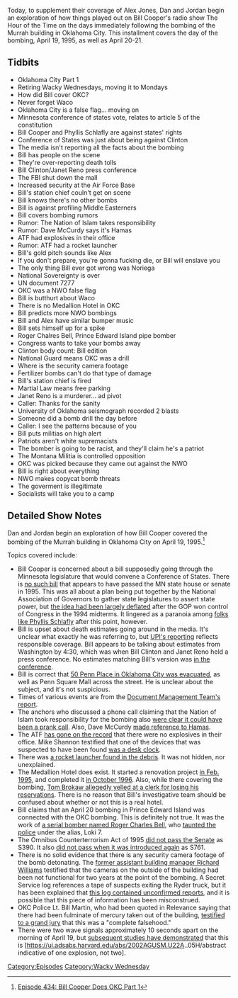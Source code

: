 {{DEFAULTSORT:
    #_EPISODE_0434:Bill Cooper Covers OKC Part 1
}}{{Episode
    | title             = Bill Cooper Covers OKC Part 1
    | caption           = [https://knowledgefight.libsyn.com/434-bill-cooper-does-okc-part-1 Listen to this episode on Libsyn]
    | episodeNumber     = 434
    | length            = 02:30:23
    | airDate           = May 18, 2020
    | coverageStartDate = May 19, 1995
    | coverageEndDate   = May 21, 1995
    | episodeType       = [[:Category:Wacky Wednesday|Wacky Wednesday]]
    | appearance        = [[Bill Cooper]], [[Phyllis Schlafly]], [[Bill Clinton]], [[Janet Reno]], [[Dave McCurdy]], [[Manuel Noriega]], [[Roger Charles Bell]]
    | previousEpisode   = [[433: May 12-13, 2020]]
    | nextEpisode       = [[435: May 18-21, 2020]]
}}

{{Stub}}

Today, to supplement their coverage of Alex Jones, Dan and Jordan begin an exploration of how things played out on Bill Cooper's radio show The Hour of the Time on the days immediately following the bombing of the Murrah building in Oklahoma City. This installment covers the day of the bombing, April 19, 1995, as well as April 20-21.

==Tidbits==

*Oklahoma City Part 1
*Retiring Wacky Wednesdays, moving it to Mondays
*How did Bill cover OKC?
*Never forget Waco
*Oklahoma City is a false flag... moving on
*Minnesota conference of states vote, relates to article 5 of the constitution
*Bill Cooper and Phyllis Schlafly are against states' rights
*Conference of States was just about being against Clinton
*The media isn't reporting all the facts about the bombing
*Bill has people on the scene
*They're over-reporting death tolls
*Bill Clinton/Janet Reno press conference
*The FBI shut down the mall
*Increased security at the Air Force Base
*Bill's station chief couln't get on scene
*Bill knows there's no other bombs
*Bill is against profiling Middle Easterners
*Bill covers bombing rumors
*Rumor: The Nation of Islam takes responsibility
*Rumor: Dave McCurdy says it's Hamas
*ATF had explosives in their office
*Rumor: ATF had a rocket launcher
*Bill's gold pitch sounds like Alex
*If you don't prepare, you're gonna fucking die, or Bill will enslave you
*The only thing Bill ever got wrong was Noriega
*National Sovereignty is over
*UN document 7277
*OKC was a NWO false flag
*Bill is butthurt about Waco
*There is no Medallion Hotel in OKC
*Bill predicts more NWO bombings
*Bill and Alex have similar bumper music
*Bill sets himself up for a spike
*Roger Chalres Bell, Prince Edward Island pipe bomber
*Congress wants to take your bombs away
*Clinton body count: Bill edition
*National Guard means OKC was a drill
*Where is the security camera footage
*Fertilizer bombs can't do that type of damage
*Bill's station chief is fired
*Martial Law means free parking
*Janet Reno is a murderer... ad pivot
*Caller: Thanks for the sanity
*University of Oklahoma seismograph recorded 2 blasts
*Someone did a bomb drill the day before
*Caller: I see the patterns because of you
*Bill puts militias on high alert
*Patriots aren't white supremacists
*The bomber is going to be racist, and they'll claim he's a patriot
*The Montana Militia is controlled opposition
*OKC was picked because they came out against the NWO
*Bill is right about everything
*NWO makes copycat bomb threats
*The goverment is illegitimate
*Socialists will take you to a camp

==Detailed Show Notes==

Dan and Jordan begin an exploration of how Bill Cooper covered the bombing of the Murrah building in Oklahoma City on April 19, 1995.<ref>[https://knowledgefight.com/research/2020/5/18/episode-434-bill-cooper-does-okc-part-1 Episode 434: Bill Cooper Does OKC Part 1]</ref>

Topics covered include:

*Bill Cooper is concerned about a bill supposedly going through the Minnesota legislature that would convene a Conference of States. There is [https://www.revisor.mn.gov/laws/1995/0/ no such bill] that appears to have passed the MN state house or senate in 1995. This was all about a plan being put together by the National Association of Governors to gather state legislatures to assert state power, but [https://www.riponsociety.org/article/the-unbridled-growth-of-federal-power-and-the-complacency-of-the-states/ the idea had been largely deflated] after the GOP won control of Congress in the 1994 midterms. It lingered as a paranoia among [https://www.phyllisschlafly.com/constitution/article-v-convention/the-phyllis-schlafly-report-april-1995/ folks like Phyllis Schlafly] after this point, however.
*Bill is upset about death estimates going around in the media. It's unclear what exactly he was referring to, but [https://www.upi.com/Archives/1995/04/19/Bomb-tears-apart-Oklahoma-City-federal- UPI's reporting] reflects responsible coverage. Bill appears to be talking about estimates from Washington by 4:30, which was when Bill Clinton and Janet Reno held a press conference. No estimates matching Bill's version was [https://www.c-span.org/video/?64650-1%2Foklahoma-city-bombing in the conference].
*Bill is correct that [https://bombing.newsok.com/bombing/article/1175328/?template=bombing%2Fmain 50 Penn Place in Oklahoma City was evacuated], as well as Penn Square Mall across the street. He is unclear about the subject, and it's not suspicious.
*Times of various events are from the [http://murderpedia.org/male.M/images/m/mcveigh/docs/okcfr_App_F.pdf Document Management Team's report].
*The anchors who discussed a phone call claiming that the Nation of Islam took responsibility for the bombing also [https://www.latimes.com/archives/la-xpm-1995-04-21-ca-57299-story.html were clear it could have been a prank call]. Also, Dave McCurdy [https://www.upi.com/Archives/1995/04/19/Bomb-tears-apart-Oklahoma-City-federal-building/9530023433931/ made reference to Hamas].
*The ATF [https://www.washingtonpost.com/archive/politics/1996/05/06/after-the-bombing-an-ostracized-atf/55f5f973-5a92-423b-8deb-8498dff417c7/ has gone on the record] that there were no explosives in their office. Mike Shannon testified that one of the devices that was suspected to have been found [https://oklahoman.com/article/1074860/okc-bombing-trial-transcript-05211997-1631-cdtcst was a desk clock].
*There was [https://web.archive.org/web/20090511115014/http://www.terrorisminfo.mipt.org/pdf/okcfr_part2.pdf a rocket launcher found in the debris]. It was not hidden, nor unexplained.
*The Medallion Hotel does exist. It started a renovation project [https://www.questia.com/newspaper/1P2-5676129/medallion-hotel-slated-for-renovation-project in Feb. 1995], and completed it [https://oklahoman.com/article/2553209/medallion-hotel-shows-off-plush-renovation in October 1996]. Also, while there covering the bombing, [https://www.nydailynews.com/bs-xpm-1995-05-07-1995127008-story.html Tom Brokaw allegedly yelled at a clerk for losing his reservations]. There is no reason that Bill's investigative team should be confused about whether or not this is a real hotel.
*Bill claims that an April 20 bombing in Prince Edward Island was connected with the OKC bombing. This is definitely not true. It was the work of [https://www.theguardian.pe.ca/news/local/convicted-bomber-roger-bells-reign-of-terror-began-30-years-ago-251945/ a serial bomber named Roger Charles Bell], who [https://www.theguardian.pe.ca/news/local/how-loki-7-bomber-roger-bell-became-a-police-task-forces-top-priority-251954/ taunted the police] under the alias, Loki 7.
*The Omnibus Counterterrorism Act of 1995 [https://www.congress.gov/bill/104th-congress/senate-bill/00390 did not pass the Senate] as S390. It also [https://www.govtrack.us/congress/bills/104/s761 did not pass when it was introduced again] as S761.
*There is no solid evidence that there is any security camera footage of the bomb detonating. The [https://www.koco.com/article/witnesses-no-security-camera-videos-show-oklahoma-city-bombing-blast/4299527 former assistant building manager Richard Williams] testified that the cameras on the outside of the building had been not functional for two years at the point of the bombing. A Secret Service log references a tape of suspects exiting the Ryder truck, but it has been explained that [https://www.enidnews.com/news/local_news/trial-opening-over-video-of-oklahoma-city-bombing/article_f070fe71-783a-54ef-8cef-911e1506632d.html this log contained unconfirmed reports], and it is possible that this piece of information has been misconstrued.
*OKC Police Lt. Bill Martin, who had been quoted in Relevance saying that there had been fulminate of mercury taken out of the building, [https://oklahoman.com/article/2610442/lieutenant-tells-grand-jury-he-saw-no-explosive testified to a grand jury] that this was a "complete falsehood."
*There were two wave signals approximately 10 seconds apart on the morning of April 19, but [https://agupubs.onlinelibrary.wiley.com/doi/abs/10.1029/96EO00269 subsequent studies have demonstrated] that this is [https://ui.adsabs.harvard.edu/abs/2002AGUSM.U22A..05H/abstract indicative of one explosion, not two].

[[Category:Episodes]]
[[Category:Wacky Wednesday]]
